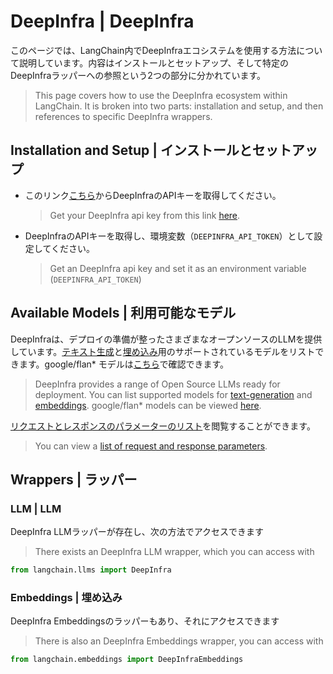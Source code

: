 # DeepInfra | DeepInfra

このページでは、LangChain内でDeepInfraエコシステムを使用する方法について説明しています。内容はインストールとセットアップ、そして特定のDeepInfraラッパーへの参照という2つの部分に分かれています。

> This page covers how to use the DeepInfra ecosystem within LangChain.
> It is broken into two parts: installation and setup, and then references to specific DeepInfra wrappers.

## Installation and Setup | インストールとセットアップ

* このリンク[こちら](https://deepinfra.com/)からDeepInfraのAPIキーを取得してください。
  > Get your DeepInfra api key from this link [here](https://deepinfra.com/).
* DeepInfraのAPIキーを取得し、環境変数（`DEEPINFRA_API_TOKEN`）として設定してください。
  > Get an DeepInfra api key and set it as an environment variable (`DEEPINFRA_API_TOKEN`)

## Available Models | 利用可能なモデル

DeepInfraは、デプロイの準備が整ったさまざまなオープンソースのLLMを提供しています。[テキスト生成](https://deepinfra.com/models?type=text-generation)と[埋め込み](https://deepinfra.com/models?type=embeddings)用のサポートされているモデルをリストできます。google/flan\* モデルは[こちら](https://deepinfra.com/models?type=text2text-generation)で確認できます。

> DeepInfra provides a range of Open Source LLMs ready for deployment.
> You can list supported models for
> [text-generation](https://deepinfra.com/models?type=text-generation) and
> [embeddings](https://deepinfra.com/models?type=embeddings).
> google/flan\* models can be viewed [here](https://deepinfra.com/models?type=text2text-generation).

[リクエストとレスポンスのパラメーターのリスト](https://deepinfra.com/meta-llama/Llama-2-70b-chat-hf/api)を閲覧することができます。

> You can view a [list of request and response parameters](https://deepinfra.com/meta-llama/Llama-2-70b-chat-hf/api).

## Wrappers | ラッパー

### LLM | LLM

DeepInfra LLMラッパーが存在し、次の方法でアクセスできます

> There exists an DeepInfra LLM wrapper, which you can access with

```python
from langchain.llms import DeepInfra
```

### Embeddings | 埋め込み

DeepInfra Embeddingsのラッパーもあり、それにアクセスできます

> There is also an DeepInfra Embeddings wrapper, you can access with

```python
from langchain.embeddings import DeepInfraEmbeddings
```
